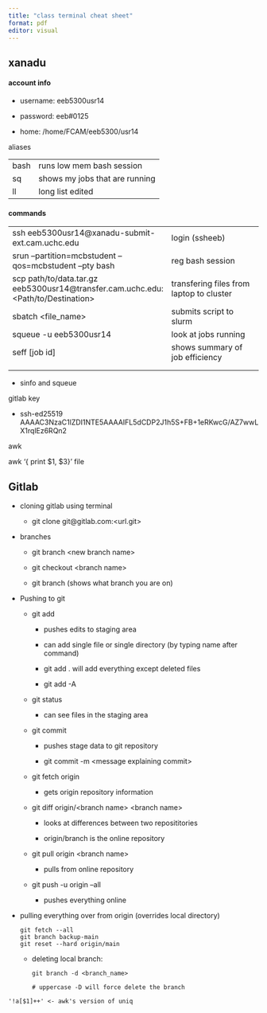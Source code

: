 ```yaml
---
title: "class terminal cheat sheet"
format: pdf
editor: visual
---
```


## xanadu

#### account info

-   username: eeb5300usr14

-   password: eeb#0125

-   home: /home/FCAM/eeb5300/usr14

aliases

|      |                                |
|------|--------------------------------|
| bash | runs low mem bash session      |
| sq   | shows my jobs that are running |
| ll   | long list edited               |

#### commands

|  |  |
|------------------------------------|------------------------------------|
| ssh eeb5300usr14\@xanadu-submit-ext.cam.uchc.edu | login (ssheeb) |
| srun --partition=mcbstudent --qos=mcbstudent --pty bash | reg bash session |
| scp path/to/data.tar.gz eeb5300usr14\@transfer.cam.uchc.edu:\<Path/to/Destination\> | transfering files from laptop to cluster |
| sbatch \<file_name\> | submits script to slurm |
| squeue -u eeb5300usr14 | look at jobs running |
| seff \[job id\] | shows summary of job efficiency |
|  |  |
|  |  |

-   sinfo and squeue

gitlab key

-   ssh-ed25519 AAAAC3NzaC1lZDI1NTE5AAAAIFL5dCDP2J1h5S+FB+1eRKwcG/AZ7wwLX1rqlEz6RQn2

awk

awk '{ print \$1, \$3}' file

## Gitlab

-   cloning gitlab using terminal

    -   git clone git\@gitlab.com:\<url.git\>

-   branches

    -   git branch \<new branch name\>

    -   git checkout \<branch name\>

    -   git branch (shows what branch you are on)

<!-- -->

-   Pushing to git

    -   git add

        -   pushes edits to staging area

        -   can add single file or single directory (by typing name after command)

        -   git add . will add everything except deleted files

        -   git add -A

    -   git status

        -   can see files in the staging area

    -   git commit

        -   pushes stage data to git repository

        -   git commit -m \<message explaining commit\>

    -   git fetch origin

        -   gets origin repository information

    -   git diff origin/\<branch name\> \<branch name\>

        -   looks at differences between two reposititories

        -   origin/branch is the online repository

    -   git pull origin \<branch name\>

        -   pulls from online repository

    -   git push -u origin --all

        -   pushes everything online

-   pulling everything over from origin (overrides local directory)

    ```         
    git fetch --all
    git branch backup-main
    git reset --hard origin/main
    ```

    -   deleting local branch:

        ```         
        git branch -d <branch_name>

        # uppercase -D will force delete the branch
        ```

```         
'!a[$1]++' <- awk's version of uniq
```